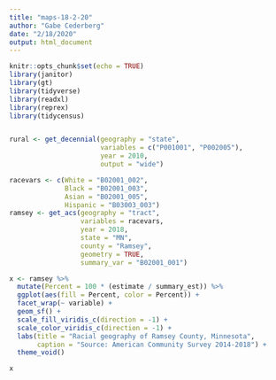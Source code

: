 ```yaml
---
title: "maps-18-2-20"
author: "Gabe Cederberg"
date: "2/18/2020"
output: html_document
---
```


```r
knitr::opts_chunk$set(echo = TRUE)
library(janitor)
library(gt)
library(tidyverse)
library(readxl)
library(reprex)
library(tidycensus)


rural <- get_decennial(geography = "state",
                       variables = c("P001001", "P002005"),
                       year = 2010,
                       output = "wide")

racevars <- c(White = "B02001_002", 
              Black = "B02001_003", 
              Asian = "B02001_005",
              Hispanic = "B03003_003")
ramsey <- get_acs(geography = "tract",
                  variables = racevars, 
                  year = 2018,
                  state = "MN",
                  county = "Ramsey",
                  geometry = TRUE,
                  summary_var = "B02001_001") 

x <- ramsey %>%
  mutate(Percent = 100 * (estimate / summary_est)) %>%
  ggplot(aes(fill = Percent, color = Percent)) +
  facet_wrap(~ variable) +
  geom_sf() +
  scale_fill_viridis_c(direction = -1) +
  scale_color_viridis_c(direction = -1) +
  labs(title = "Racial geography of Ramsey County, Minnesota",
       caption = "Source: American Community Survey 2014-2018") +
  theme_void()
```


```r
x
```



